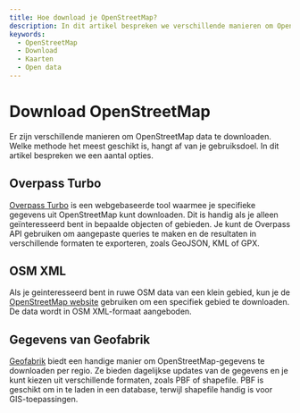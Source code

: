 ```yaml
---
title: Hoe download je OpenStreetMap?
description: In dit artikel bespreken we verschillende manieren om OpenStreetMap data te downloaden.
keywords:
  - OpenStreetMap
  - Download
  - Kaarten
  - Open data
---
```


# Download OpenStreetMap

Er zijn verschillende manieren om OpenStreetMap data te downloaden. Welke methode het meest geschikt is, hangt af van je gebruiksdoel. In dit artikel bespreken we een aantal opties.

## Overpass Turbo

[Overpass Turbo](https://overpass-turbo.eu/) is een webgebaseerde tool waarmee je specifieke gegevens uit OpenStreetMap kunt downloaden. Dit is handig als je alleen geïnteresseerd bent in bepaalde objecten of gebieden. Je kunt de Overpass API gebruiken om aangepaste queries te maken en de resultaten in verschillende formaten te exporteren, zoals GeoJSON, KML of GPX.

## OSM XML

Als je geinteresseerd bent in ruwe OSM data van een klein gebied, kun je de [OpenStreetMap website](https://www.openstreetmap.org/) gebruiken om een specifiek gebied te downloaden. De data wordt in OSM XML-formaat aangeboden.

## Gegevens van Geofabrik

[Geofabrik](https://download.geofabrik.de/) biedt een handige manier om OpenStreetMap-gegevens te downloaden per regio. Ze bieden dagelijkse updates van de gegevens en je kunt kiezen uit verschillende formaten, zoals PBF of shapefile. PBF is geschikt om in te laden in een database, terwijl shapefile handig is voor GIS-toepassingen.
